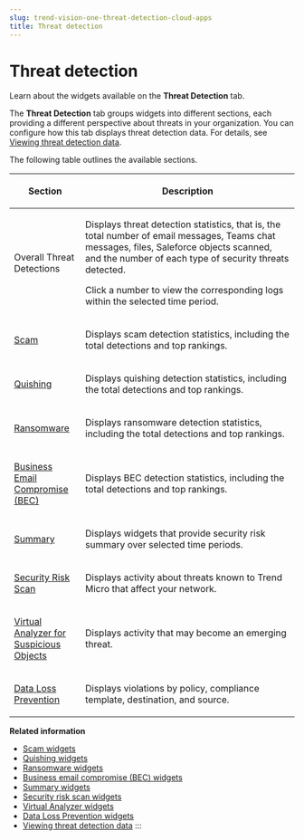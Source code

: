 ```yaml
---
slug: trend-vision-one-threat-detection-cloud-apps
title: Threat detection
---
```

# Threat detection

Learn about the widgets available on the **Threat Detection** tab.

The **Threat Detection** tab groups widgets into different sections, each providing a different perspective about threats in your organization. You can configure how this tab displays threat detection data. For details, see [Viewing threat detection data](viewing-threat-detection-data.mdx).

The following table outlines the available sections.

<table>
<colgroup>
<col style="width: 25%" />
<col style="width: 75%" />
</colgroup>
<thead>
<tr>
<th><p>Section</p></th>
<th><p>Description</p></th>
</tr>
</thead>
<tbody>
<tr>
<td><p>Overall Threat Detections</p></td>
<td><p>Displays threat detection statistics, that is, the total number of email messages, Teams chat messages, files, Saleforce objects scanned, and the number of each type of security threats detected.</p>
<p>Click a number to view the corresponding logs within the selected time period.</p></td>
</tr>
<tr>
<td><p><a href="trend-vision-one-scam-widgets">Scam</a></p></td>
<td><p>Displays scam detection statistics, including the total detections and top rankings.</p></td>
</tr>
<tr>
<td><p><a href="trend-vision-one-quishing-widgets">Quishing</a></p></td>
<td><p>Displays quishing detection statistics, including the total detections and top rankings.</p></td>
</tr>
<tr>
<td><p><a href="trend-vision-one-ransomware-detect-widgets">Ransomware</a></p></td>
<td><p>Displays ransomware detection statistics, including the total detections and top rankings.</p></td>
</tr>
<tr>
<td><p><a href="trend-vision-one-business-email-compromise-widgets">Business Email Compromise (BEC)</a></p></td>
<td><p>Displays BEC detection statistics, including the total detections and top rankings.</p></td>
</tr>
<tr>
<td><p><a href="trend-vision-one-summary-widgets-cloud-apps">Summary</a></p></td>
<td><p>Displays widgets that provide security risk summary over selected time periods.</p></td>
</tr>
<tr>
<td><p><a href="trend-vision-one-srs-widgets-cloud-apps">Security Risk Scan</a></p></td>
<td><p>Displays activity about threats known to Trend Micro that affect your network.</p></td>
</tr>
<tr>
<td><p><a href="trend-vision-one-va-widgets-cloud-apps">Virtual Analyzer for Suspicious Objects</a></p></td>
<td><p>Displays activity that may become an emerging threat.</p></td>
</tr>
<tr>
<td><p><a href="trend-vision-one-dlp-widgets-cloud-apps">Data Loss Prevention</a></p></td>
<td><p>Displays violations by policy, compliance template, destination, and source.</p></td>
</tr>
</tbody>
</table>

**Related information**

- [Scam widgets](scam-widgets.md "Understand scam detections in your environment. Scams often involve deceptive emails designed to trick recipients into providing sensitive information or transferring money.")
- [Quishing widgets](quishing-widgets.md "Undertand quishing detections in your environment.")
- [Ransomware widgets](ransomware-detect-widgets.mdx)
- [Business email compromise (BEC) widgets](business-email-compromise-widgets.mdx)
- [Summary widgets](summary-widgets-cloud-apps.mdx)
- [Security risk scan widgets](srs-widgets-cloud-apps.mdx)
- [Virtual Analyzer widgets](va-widgets-cloud-apps.mdx)
- [Data Loss Prevention widgets](dlp-widgets-cloud-apps.mdx)
- [Viewing threat detection data](viewing-threat-detection-data.mdx)
:::

